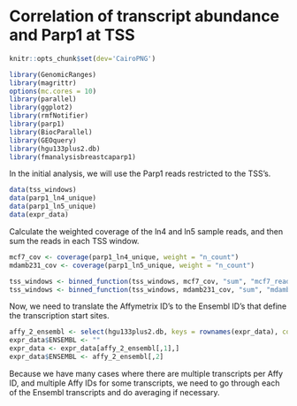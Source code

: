 <!--
% \VignetteEngine{knitr}
% \VignetteIndexEntry{fmanalysisbreastcaparp1: Expression}
% \VignetteDepends{GenomicRanges, fmdatabreastcaparp1}
% \VignettePackage{fmanalysisbreastcaparp1}
-->

# Correlation of transcript abundance and Parp1 at TSS

```r
knitr::opts_chunk$set(dev='CairoPNG')
```

```r
library(GenomicRanges)
library(magrittr)
options(mc.cores = 10)
library(parallel)
library(ggplot2)
library(rmfNotifier)
library(parp1)
library(BiocParallel)
library(GEOquery)
library(hgu133plus2.db)
library(fmanalysisbreastcaparp1)
```

In the initial analysis, we will use the Parp1 reads restricted to the TSS's. 

```r
data(tss_windows)
data(parp1_ln4_unique)
data(parp1_ln5_unique)
data(expr_data)
```

Calculate the weighted coverage of the ln4 and ln5 sample reads, and then sum the reads in each TSS window.

```r
mcf7_cov <- coverage(parp1_ln4_unique, weight = "n_count")
mdamb231_cov <- coverage(parp1_ln5_unique, weight = "n_count")

tss_windows <- binned_function(tss_windows, mcf7_cov, "sum", "mcf7_read")
tss_windows <- binned_function(tss_windows, mdamb231_cov, "sum", "mdamb231_read")
```

Now, we need to translate the Affymetrix ID's to the Ensembl ID's that define the transcription start sites.

```r
affy_2_ensembl <- select(hgu133plus2.db, keys = rownames(expr_data), columns = "ENSEMBLTRANS")
expr_data$ENSEMBL <- ""
expr_data <- expr_data[affy_2_ensembl[,1],]
expr_data$ENSEMBL <- affy_2_ensembl[,2]
```

Because we have many cases where there are multiple transcripts per Affy ID, and multiple Affy IDs for some transcripts, we need to go through each of the Ensembl transcripts and do averaging if necessary. 

